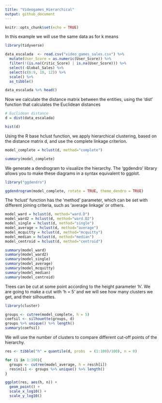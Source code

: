 ```yaml
---
title: "Videogames_Hierarchical"
output: github_document
---
```


```r
knitr::opts_chunk$set(echo = TRUE)
```

In this example we will use the same data as for k means

```r
library(tidyverse)

data_escalada  <- read.csv("video_games_sales.csv") %>% 
  mutate(User_Score = as.numeric(User_Score)) %>% 
  filter(!(is.na(Critic_Score) | is.na(User_Score))) %>% 
  select(-Global_Sales) %>% 
  select(c(6:9, 10, 12)) %>% 
  scale() %>% 
  as_tibble()

data_escalada %>% head()
```

Now we calculate the distance matrix between the entities, using the 'dist' function that calculates the Euclidean distances

```r
# Euclidean distance
d = dist(data_escalada)

hist(d)
```

Using the R base hclust function, we apply hierarchical clustering, based on the distance matrix d, and use the complete linkage criterion.

```r
model_complete = hclust(d, method="complete") 

summary(model_complete)
```


We generate a dendrogram to visualize the hierarchy. The 'ggdendro' library allows you to make these diagrams in a syntax equivalent to ggplot.

```r
library("ggdendro")

ggdendrogram(model_complete, rotate = TRUE, theme_dendro = TRUE) 
```


The 'hclust' function has the 'method' parameter, which can be set with different joining criteria, such as 'average linkage' or others.

```r
model_ward = hclust(d, method="ward.D") 
model_ward2 = hclust(d, method="ward.D2") 
model_single = hclust(d, method="single")
model_average = hclust(d, method="average") 
model_mcquitty = hclust(d, method="mcquitty") 
model_median = hclust(d, method="median") 
model_centroid = hclust(d, method="centroid") 

summary(model_ward)
summary(model_ward2)
summary(model_single)
summary(model_average)
summary(model_mcquitty)
summary(model_median)
summary(model_centroid)
```

Trees can be cut at some point according to the height parameter 'h'. We are going to make a cut with 'h = 5' and we will see how many clusters we get, and their silhouettes.

```r
library(cluster)

groups <- cutree(model_complete, h = 5)  
coefsil <- silhouette(groups, d)
groups %>% unique() %>% length()
summary(coefsil)
```

We will use the number of clusters to compare different cut-off points of the hierarchy.

```r
res <- tibble("h" = quantile(d, probs  = (1:100)/100), n = 0)

for (i in 1:100){
  groups <- cutree(model_average, h = res$h[i])  
  res$n[i] <- groups %>% unique() %>% length()
}  

ggplot(res, aes(h, n)) + 
  geom_point() + 
  scale_x_log10() + 
  scale_y_log10()
```